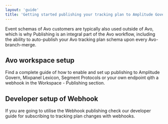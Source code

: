 ```yaml
---
layout: 'guide'
title: 'Getting started publishing your tracking plan to Amplitude Govern, Mixpanel Lexicon, Segment Protocols or your own endpoint'
---
```



Event schemas of Avo customers are typically also used outside of Avo, which is why Publishing is an integral part of the Avo workflow, including the ability to auto-publish your Avo tracking plan schema upon every Avo-branch-merge.

## Avo workspace setup

Find a complete guide of how to enable and set up publishing to Amplitude Govern, Mixpanel Lexicon, Segment Protocols or your own endpoint qith a webhook in the <Link passHref href="/workspace/tracking-plan/publishing"><a>Workspace - Publishing</a></Link> section.

## Developer setup of Webhook

If you are going to utilise the Webhook publishing check our <Link passHref href="/implementation/avo-tracking-plan-webhook"><a>developer guide</a></Link> for subscribing to tracking plan changes with webhooks.
